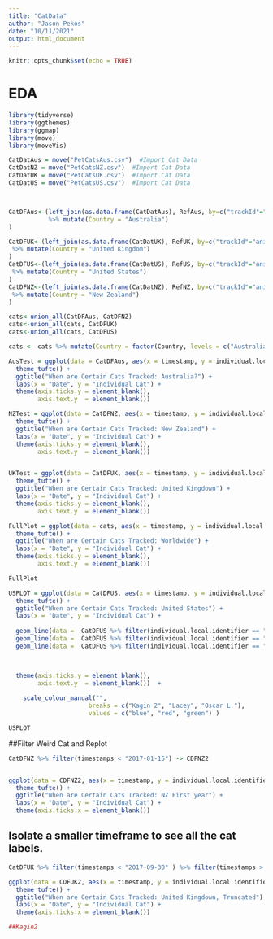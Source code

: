 ```yaml
---
title: "CatData"
author: "Jason Pekos"
date: "10/11/2021"
output: html_document
---
```


```r
knitr::opts_chunk$set(echo = TRUE)
```

# EDA

```r
library(tidyverse)
library(ggthemes)
library(ggmap)
library(move)
library(moveVis)

CatDatAus = move("PetCatsAus.csv")  #Import Cat Data
CatDatNZ = move("PetCatsNZ.csv")  #Import Cat Data
CatDatUK = move("PetCatsUK.csv")  #Import Cat Data
CatDatUS = move("PetCatsUS.csv")  #Import Cat Data



CatDFAus<-(left_join(as.data.frame(CatDatAus), RefAus, by=c("trackId"="animal.id"))
           %>% mutate(Country = "Australia")
)

CatDFUK<-(left_join(as.data.frame(CatDatUK), RefUK, by=c("trackId"="animal.id"))
 %>% mutate(Country = "United Kingdom")
)
CatDFUS<-(left_join(as.data.frame(CatDatUS), RefUS, by=c("trackId"="animal.id"))
 %>% mutate(Country = "United States")
)
CatDFNZ<-(left_join(as.data.frame(CatDatNZ), RefNZ, by=c("trackId"="animal.id"))
 %>% mutate(Country = "New Zealand")
)

```

```r
cats<-union_all(CatDFAus, CatDFNZ)
cats<-union_all(cats, CatDFUK)
cats<-union_all(cats, CatDFUS)

cats <- cats %>% mutate(Country = factor(Country, levels = c("Australia", "New Zealand", "United Kingdom", "United States"))) %>%  arrange(desc(Country))

AusTest = ggplot(data = CatDFAus, aes(x = timestamp, y = individual.local.identifier)) + geom_line() +
  theme_tufte() +
  ggtitle("When are Certain Cats Tracked: Australia?") +
  labs(x = "Date", y = "Individual Cat") +
  theme(axis.ticks.y = element_blank(), 
        axis.text.y  = element_blank())

NZTest = ggplot(data = CatDFNZ, aes(x = timestamp, y = individual.local.identifier)) + geom_line() +
  theme_tufte() +
  ggtitle("When are Certain Cats Tracked: New Zealand") +
  labs(x = "Date", y = "Individual Cat") +
  theme(axis.ticks.y = element_blank(), 
        axis.text.y  = element_blank())


UKTest = ggplot(data = CatDFUK, aes(x = timestamp, y = individual.local.identifier)) + geom_line() +
  theme_tufte() +
  ggtitle("When are Certain Cats Tracked: United Kingdown") +
  labs(x = "Date", y = "Individual Cat") +
  theme(axis.ticks.y = element_blank(), 
        axis.text.y  = element_blank())

FullPlot = ggplot(data = cats, aes(x = timestamp, y = individual.local.identifier, color = Country)) +     geom_line() +
  theme_tufte() +
  ggtitle("When are Certain Cats Tracked: Worldwide") +
  labs(x = "Date", y = "Individual Cat") +
  theme(axis.ticks.y = element_blank(), 
        axis.text.y  = element_blank())

FullPlot

```




```r

USPLOT = ggplot(data = CatDFUS, aes(x = timestamp, y = individual.local.identifier)) + geom_line() +
  theme_tufte() +
  ggtitle("When are Certain Cats Tracked: United States") +
  labs(x = "Date", y = "Individual Cat") +
  
  geom_line(data =  CatDFUS %>% filter(individual.local.identifier == "Kagin2" ), aes(color = "Kagin 2"))+
  geom_line(data =  CatDFUS %>% filter(individual.local.identifier == "Lacey" ), aes(color = "Lacey"))+
  geom_line(data =  CatDFUS %>% filter(individual.local.identifier == "Oscar.L" ), aes(color = "Oscar L."))+


  
  theme(axis.ticks.y = element_blank(), 
        axis.text.y  = element_blank())  +
  
    scale_colour_manual("", 
                      breaks = c("Kagin 2", "Lacey", "Oscar L."),
                      values = c("blue", "red", "green") )

USPLOT

```



##Filter Weird Cat and Replot


```r

CatDFNZ %>% filter(timestamps < "2017-01-15") -> CDFNZ2


ggplot(data = CDFNZ2, aes(x = timestamp, y = individual.local.identifier)) + geom_line() +
  theme_tufte() +
  ggtitle("When are Certain Cats Tracked: NZ First year") +
  labs(x = "Date", y = "Individual Cat") +
  theme(axis.ticks.x = element_blank())


```

## Isolate a smaller timeframe to see all the cat labels.

```r
CatDFUK %>% filter(timestamps < "2017-09-30" ) %>% filter(timestamps > "2017-09-20")  ->CDFUK2

ggplot(data = CDFUK2, aes(x = timestamp, y = individual.local.identifier)) + geom_line() +
  theme_tufte() +
  ggtitle("When are Certain Cats Tracked: United Kingdown, Truncated") +
  labs(x = "Date", y = "Individual Cat") +
  theme(axis.ticks.x = element_blank())

##Kagin2
```

```r


```

